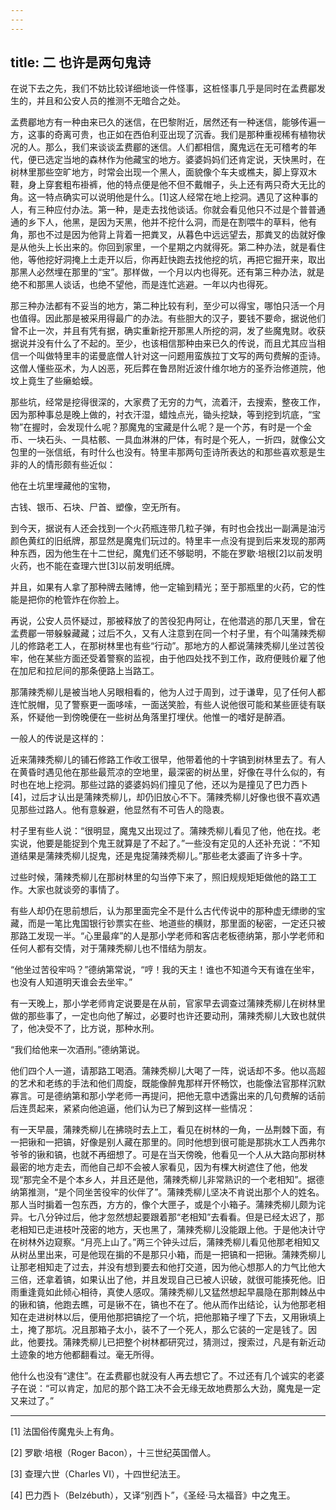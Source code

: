 ```yaml
---
---
---
```

title: 二 也许是两句鬼诗
---




在说下去之先，我们不妨比较详细地谈一件怪事，这桩怪事几乎是同时在孟费郿发生的，并且和公安人员的推测不无暗合之处。

孟费郿地方有一种由来已久的迷信，在巴黎附近，居然还有一种迷信，能够传遍一方，这事的奇离可贵，也正如在西伯利亚出现了沉香。我们是那种重视稀有植物状况的人。那么，我们来谈谈孟费郿的迷信。人们都相信，魔鬼远在无可稽考的年代，便已选定当地的森林作为他藏宝的地方。婆婆妈妈们还肯定说，天快黑时，在树林里那些空旷地方，时常会出现一个黑人，面貌像个车夫或樵夫，脚上穿双木鞋，身上穿套粗布褂裤，他的特点便是他不但不戴帽子，头上还有两只奇大无比的角。这一特点确实可以说明他是什么。[1]这人经常在地上挖洞。遇见了这种事的人，有三种应付办法。第一种，是走去找他谈话。你就会看见他只不过是个普普通通的乡下人，他黑，是因为天黑，他并不挖什么洞，而是在割喂牛的草料，他有角，那也不过是因为他背上背着一把粪叉，从暮色中远远望去，那粪叉的齿就好像是从他头上长出来的。你回到家里，一个星期之内就得死。第二种办法，就是看住他，等他挖好洞掩上土走开以后，你再赶快跑去找他挖的坑，再把它掘开来，取出那黑人必然埋在那里的“宝”。那样做，一个月以内也得死。还有第三种办法，就是绝不和那黑人谈话，也绝不望他，而是连忙逃避。一年以内也得死。

那三种办法都有不妥当的地方，第二种比较有利，至少可以得宝，哪怕只活一个月也值得。因此那是被采用得最广的办法。有些胆大的汉子，要钱不要命，据说他们曾不止一次，并且有凭有据，确实重新挖开那黑人所挖的洞，发了些魔鬼财。收获据说并没有什么了不起的。至少，也该相信那种由来已久的传说，而且尤其应当相信一个叫做特里丰的诺曼底僧人针对这一问题用蛮族拉丁文写的两句费解的歪诗。这僧人懂些巫术，为人凶恶，死后葬在鲁昂附近波什维尔地方的圣乔治修道院，他坟上竟生了些癞蛤蟆。

那些坑，经常是挖得很深的，大家费了无穷的力气，流着汗，去搜索，整夜工作，因为那种事总是晚上做的，衬衣汗湿，蜡烛点光，锄头挖缺，等到挖到坑底，“宝物”在握时，会发现什么呢？那魔鬼的宝藏是什么呢？是一个苏，有时是一个金币、一块石头、一具枯骸、一具血淋淋的尸体，有时是个死人，一折四，就像公文包里的一张信纸，有时什么也没有。特里丰那两句歪诗所表达的和那些喜欢惹是生非的人的情形颇有些近似：

他在土坑里埋藏他的宝物，

古钱、银币、石块、尸首、塑像，空无所有。

到今天，据说有人还会找到一个火药瓶连带几粒子弹，有时也会找出一副满是油污颜色黄红的旧纸牌，那显然是魔鬼们玩过的。特里丰一点没有提到后来发现的那两种东西，因为他生在十二世纪，魔鬼们还不够聪明，不能在罗歇·培根[2]以前发明火药，也不能在查理六世[3]以前发明纸牌。

并且，如果有人拿了那种牌去赌博，他一定输到精光；至于那瓶里的火药，它的性能是把你的枪管炸在你脸上。

再说，公安人员怀疑过，那被释放了的苦役犯冉阿让，在他潜逃的那几天里，曾在孟费郿一带躲躲藏藏；过后不久，又有人注意到在同一个村子里，有个叫蒲辣秃柳儿的修路老工人，在那树林里也有些“行动”。那地方的人都说蒲辣秃柳儿坐过苦役牢，他在某些方面还受着警察的监视，由于他四处找不到工作，政府便贱价雇了他在加尼和拉尼间的那条便路上当路工。

那蒲辣秃柳儿是被当地人另眼相看的，他为人过于周到，过于谦卑，见了任何人都连忙脱帽，见了警察更一面哆嗦，一面送笑脸，有些人说他很可能和某些匪徒有联系，怀疑他一到傍晚便在一些树丛角落里打埋伏。他惟一的嗜好是醉酒。

一般人的传说是这样的：

近来蒲辣秃柳儿的铺石修路工作收工很早，他带着他的十字镐到树林里去了。有人在黄昏时遇见他在那些最荒凉的空地里，最深密的树丛里，好像在寻什么似的，有时也在地上挖洞。那些过路的婆婆妈妈们撞见了他，还以为是撞见了巴力西卜[4]，过后才认出是蒲辣秃柳儿，却仍旧放心不下。蒲辣秃柳儿好像也很不喜欢遇见那些过路人。他有意躲避，他显然有不可告人的隐衷。

村子里有些人说：“很明显，魔鬼又出现过了。蒲辣秃柳儿看见了他，他在找。老实说，他要是能捉到个鬼王就算是了不起了。”一些没有定见的人还补充说：“不知道结果是蒲辣秃柳儿捉鬼，还是鬼捉蒲辣秃柳儿。”那些老太婆画了许多十字。

过些时候，蒲辣秃柳儿在那树林里的勾当停下来了，照旧规规矩矩做他的路工工作。大家也就谈旁的事情了。

有些人却仍在思前想后，认为那里面完全不是什么古代传说中的那种虚无缥缈的宝藏，而是一笔比鬼国银行钞票实在些、地道些的横财，那里面的秘密，一定还只被那路工发现一半。“心里最痒”的人是那小学老师和客店老板德纳第，那小学老师和任何人都有交情，对于蒲辣秃柳儿也不惜结为朋友。

“他坐过苦役牢吗？”德纳第常说，“哼！我的天主！谁也不知道今天有谁在坐牢，也没有人知道明天谁会去坐牢。”

有一天晚上，那小学老师肯定说要是在从前，官家早去调查过蒲辣秃柳儿在树林里做的那些事了，一定也向他了解过，必要时也许还要动刑，蒲辣秃柳儿大致也就供了，他决受不了，比方说，那种水刑。

“我们给他来一次酒刑。”德纳第说。

他们四个人一道，请那路工喝酒。蒲辣秃柳儿大喝了一阵，说话却不多。他以高超的艺术和老练的手法和他们周旋，既能像醉鬼那样开怀畅饮，也能像法官那样沉默寡言。可是德纳第和那小学老师一再提问，把他无意中透露出来的几句费解的话前后连贯起来，紧紧向他追逼，他们认为已了解到这样一些情况：

有一天早晨，蒲辣秃柳儿在拂晓时去上工，看见在树林的一角，一丛荆棘下面，有一把锹和一把镐，好像是别人藏在那里的。同时他想到很可能是那挑水工人西弗尔爷爷的锹和镐，也就不再细想了。可是在当天傍晚，他看见一个人从大路向那树林最密的地方走去，而他自己却不会被人家看见，因为有棵大树遮住了他，他发现“那完全不是个本乡人，并且还是他，蒲辣秃柳儿非常熟识的一个老相知”。据德纳第推测，“是个同坐苦役牢的伙伴了”。蒲辣秃柳儿坚决不肯说出那个人的姓名。那人当时掮着一包东西，方方的，像个大匣子，或是个小箱子。蒲辣秃柳儿颇为诧异。七八分钟过后，他才忽然想起要跟着那“老相知”去看看。但是已经太迟了，那老相知已走进枝叶茂密的地方，天也黑了，蒲辣秃柳儿没能跟上他。于是他决计守在树林外边窥察。“月亮上山了。”两三个钟头过后，蒲辣秃柳儿看见他那老相知又从树丛里出来，可是他现在掮的不是那只小箱，而是一把镐和一把锹。蒲辣秃柳儿让那老相知走了过去，并没有想到要去和他打交道，因为他心想那人的力气比他大三倍，还拿着镐，如果认出了他，并且发现自己已被人识破，就很可能揍死他。旧雨重逢竟如此倾心相待，真使人感叹。蒲辣秃柳儿又猛然想起早晨隐在那荆棘丛中的锹和镐，他跑去瞧，可是锹不在，镐也不在了。他从而作出结论，认为他那老相知在走进树林以后，便用他那把镐挖了一个坑，把他那箱子埋了下去，又用锹填上土，掩了那坑。况且那箱子太小，装不了一个死人，那么它装的一定是钱了。因此，他要找。蒲辣秃柳儿已把整个树林都研究过，猜测过，搜索过，凡是有新近动土迹象的地方他都翻看过。毫无所得。

他什么也没有“逮住”。在孟费郿也就没有人再去想它了。不过还有几个诚实的老婆子在说：“可以肯定，加尼的那个路工决不会无缘无故地费那么大劲，魔鬼是一定又来过了。”



* * *



[1] 法国俗传魔鬼头上有角。

[2] 罗歇·培根（Roger Bacon），十三世纪英国僧人。

[3] 查理六世（Charles VI），十四世纪法王。

[4] 巴力西卜（Belzébuth），又译“别西卜”，《圣经·马太福音》中之鬼王。